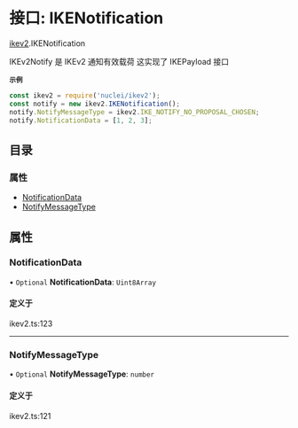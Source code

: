 # 接口: IKENotification

[ikev2](/templates/protocols/javascript/modules/ikev2).IKENotification

IKEv2Notify 是 IKEv2 通知有效载荷
这实现了 IKEPayload 接口

**`示例`**

```javascript
const ikev2 = require('nuclei/ikev2');
const notify = new ikev2.IKENotification();
notify.NotifyMessageType = ikev2.IKE_NOTIFY_NO_PROPOSAL_CHOSEN;
notify.NotificationData = [1, 2, 3];
```

## 目录

### 属性

- [NotificationData](/templates/protocols/javascript/modules/ikev2.IKENotification#notificationdata)
- [NotifyMessageType](/templates/protocols/javascript/modules/ikev2.IKENotification#notifymessagetype)

## 属性

### NotificationData

• `Optional` **NotificationData**: `Uint8Array`

#### 定义于

ikev2.ts:123

___

### NotifyMessageType

• `Optional` **NotifyMessageType**: `number`

#### 定义于

ikev2.ts:121
